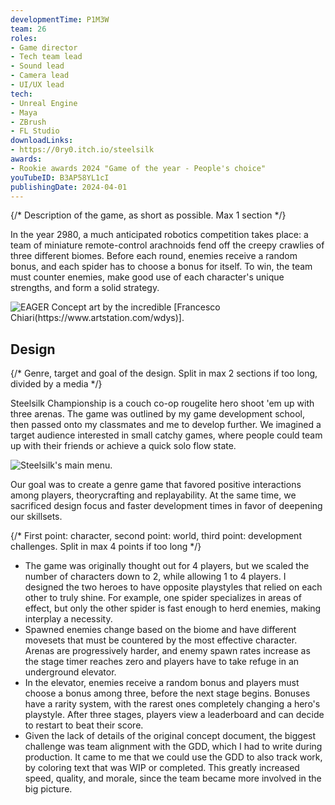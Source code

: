 ```yaml
---
developmentTime: P1M3W
team: 26
roles:
- Game director
- Tech team lead
- Sound lead
- Camera lead
- UI/UX lead
tech:
- Unreal Engine
- Maya
- ZBrush
- FL Studio
downloadLinks:
- https://0ry0.itch.io/steelsilk
awards:
- Rookie awards 2024 "Game of the year - People's choice"
youTubeID: B3AP58YL1cI
publishingDate: 2024-04-01
---
```


{/* Description of the game, as short as possible. Max 1 section */}

In the year 2980, a much anticipated robotics competition takes place: a team of miniature remote-control arachnoids fend off the creepy crawlies of three different biomes. Before each round, enemies receive a random bonus, and each spider has to choose a bonus for itself. To win, the team must counter enemies, make good use of each character's unique strengths, and form a solid strategy.

![EAGER Concept art by the incredible [Francesco Chiari(https://www.artstation.com/wdys)].](./steelsilk-championship-art.jpg)

## Design

{/* Genre, target and goal of the design. Split in max 2 sections if too long, divided by a media */}

Steelsilk Championship is a couch co-op rougelite hero shoot 'em up with three arenas. The game was outlined by my game development school, then passed onto my classmates and me to develop further. We imagined a target audience interested in small catchy games, where people could team up with their friends or achieve a quick solo flow state.

![Steelsilk's main menu.](./steelsilk-championship-ui.png)

Our goal was to create a genre game that favored positive interactions among players, theorycrafting and replayability. At the same time, we sacrificed design focus and faster development times in favor of deepening our skillsets.

{/* First point: character, second point: world, third point: development challenges. Split in max 4 points if too long */}

* The game was originally thought out for 4 players, but we scaled the number of characters down to 2, while allowing 1 to 4 players. I designed the two heroes to have opposite playstyles that relied on each other to truly shine. For example, one spider specializes in areas of effect, but only the other spider is fast enough to herd enemies, making interplay a necessity.
* Spawned enemies change based on the biome and have different movesets that must be countered by the most effective character. Arenas are progressively harder, and enemy spawn rates increase as the stage timer reaches zero and players have to take refuge in an underground elevator.
* In the elevator, enemies receive a random bonus and players must choose a bonus among three, before the next stage begins. Bonuses have a rarity system, with the rarest ones completely changing a hero's playstyle. After three stages, players view a leaderboard and can decide to restart to beat their score.
* Given the lack of details of the original concept document, the biggest challenge was team alignment with the GDD, which I had to write during production. It came to me that we could use the GDD to also track work, by coloring text that was WIP or completed. This greatly increased speed, quality, and morale, since the team became more involved in the big picture.